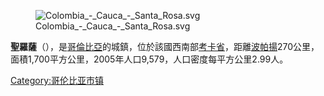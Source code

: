 [[Image:Colombia_-_Cauca_-_Santa_Rosa.svg|right]]

'''聖羅薩'''（{{lang-es|Santa Rosa}}），是[[哥倫比亞|哥倫比亞]]的城鎮，位於該國西南部[[考卡省|考卡省]]，距離[[波帕揚|波帕揚]]270公里，面積1,700平方公里，2005年人口9,579，人口密度每平方公里2.99人。

{{coord|1.72944|N|76.6044|W|source:kolossus-itwiki|display=title}}

{{Colombia-geo-stub}}
[[Category:哥伦比亚市镇|Category:哥伦比亚市镇]]
{{考卡省直轄市|state=autocollapse}}
